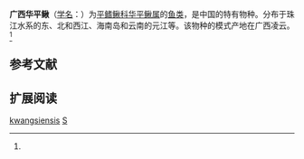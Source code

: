 {{Speciesbox
| name = 广西华平鳅
| status = 
| status_system = 
| image = 
| genus = Sinohomaloptera
| species = kwangsiensis
| authority = Fang, 1930<ref name='id6561'>{{cite web| url =http://www.bioinfo.cn/db05/BjdwSpecies.php?action=view&id=6561| title =广西华平鳅| work =中国动物物种编目数据库| publisher =中国科学院微生物研究所| author =中国科学院动物研究所| accessdate =2009-04-11| deadurl =yes| archiveurl =https://web.archive.org/web/20160305014710/http://www.bioinfo.cn/db05/BjdwSpecies.php?action=view&id=6561| archivedate =2016-03-05}}</ref>
}}

'''广西华平鳅'''（[[学名|学名]]：{{lang|la|''Sinohomaloptera kwangsiensis''}}）为[[平鳍鳅科|平鳍鳅科]][[华平鳅属|华平鳅属]]的[[鱼类|鱼类]]，是中国的特有物种。分布于珠江水系的东、北和西江、海南岛和云南的元江等。该物种的模式产地在广西凌云。<ref name='id6561'/>

== 参考文献 ==
{{reflist}}

== 扩展阅读 ==
{{refbegin}}
{{wikispecies-inline|Sinohomaloptera kwangsiensis|广西华平鳅}}
{{refend}}
{{Taxonbar|from=Q3058530}}

[[Category:华平鳅属|kwangsiensis]]
[[Category:1930年描述的魚類|S]]


{{鯉形目小作品}}